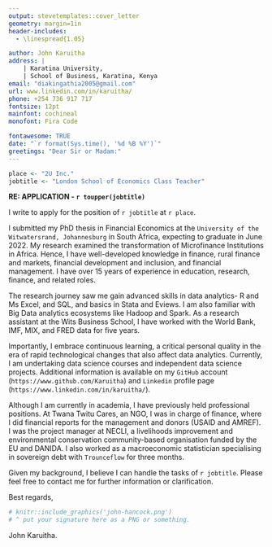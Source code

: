 ```yaml
---
output: stevetemplates::cover_letter
geometry: margin=1in
header-includes:
  - \linespread{1.05}

author: John Karuitha
address: |
    | Karatina University,
    | School of Business, Karatina, Kenya
email: "diakingathia2005@gmail.com"
url: www.linkedin.com/in/karuitha/
phone: +254 736 917 717
fontsize: 12pt
mainfont: cochineal
monofont: Fira Code

fontawesome: TRUE
date: "`r format(Sys.time(), '%d %B %Y')`"
greetings: "Dear Sir or Madam:"
---
```


```r


place <- "2U Inc."
jobtitle <- "London School of Economics Class Teacher"


```

**RE: APPLICATION - `r toupper(jobtitle)`**

I write to apply for the position of `r jobtitle` at `r place`.

I submitted my PhD thesis in Financial Economics at the `University of the Witwatersrand, Johannesburg` in South Africa, expecting to graduate in June 2022. My research examined the transformation of Microfinance Institutions in Africa. Hence, I have well-developed knowledge in finance, rural finance and markets, financial development and inclusion, and financial management. I have over 15 years of experience in education, research, finance, and related roles. 

The research journey saw me gain advanced skills in data analytics- R and Ms Excel, and SQL, and basics in Stata and Eviews. I am also familiar with Big Data analytics ecosystems like Hadoop and Spark. As a research assistant at the Wits Business School, I have worked with the World Bank, IMF, MIX, and FRED data for five years.  

Importantly, I embrace continuous learning, a critical personal quality in the era of rapid technological changes that also affect data analytics. Currently, I am undertaking data science courses and independent data science projects. Additional information is available on my `GitHub` account (`https://www.github.com/Karuitha`) and `Linkedin` profile page (`https://www.linkedin.com/in/karuitha/`). 

Although I am currently in academia, I have previously held professional positions. At Twana Twitu Cares, an NGO, I was in charge of finance, where I did financial reports for the management and donors (USAID and AMREF). I was the project manager at NECLI, a livelihoods improvement and environmental conservation community-based organisation funded by the EU and DANIDA. I also worked as a macroeconomic statistician specialising in sovereign debt with `Trounceflow` for three months. 

Given my background, I believe I can handle the tasks of `r jobtitle`. Please feel free to contact me for further information or clarification. 


Best regards,

```r
# knitr::include_graphics('john-hancock.png')
# ^ put your signature here as a PNG or something.
```

John Karuitha.
